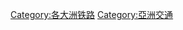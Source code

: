 {{Commonscat|Rail transport in Asia}}
[[Category:各大洲铁路|Category:各大洲铁路]]
[[Category:亞洲交通|Category:亞洲交通]]